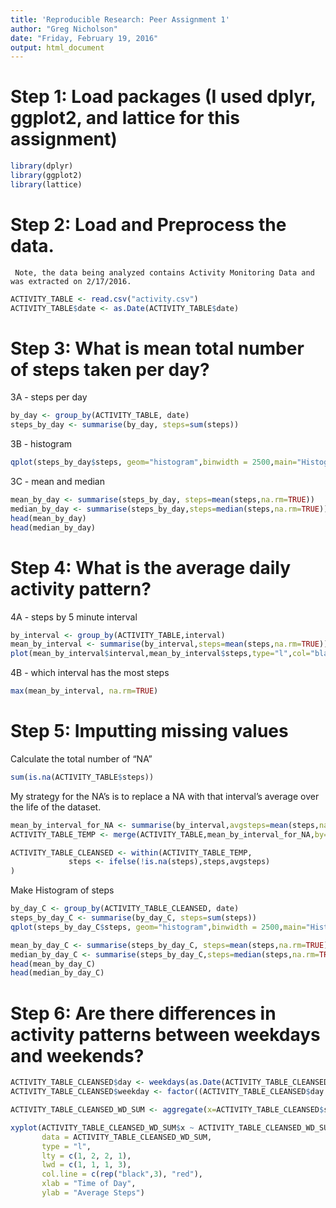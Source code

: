 ---
title: 'Reproducible Research: Peer Assignment 1'
author: "Greg Nicholson"
date: "Friday, February 19, 2016"
output: html_document
---

Step 1: Load packages (I used dplyr, ggplot2, and lattice for this assignment)
========================
```{r}
library(dplyr)
library(ggplot2)
library(lattice)
```

Step 2:  Load and Preprocess the data.
========================
     Note, the data being analyzed contains Activity Monitoring Data and was extracted on 2/17/2016. 


```{r}
ACTIVITY_TABLE <- read.csv("activity.csv")
ACTIVITY_TABLE$date <- as.Date(ACTIVITY_TABLE$date)
```

Step 3:  What is mean total number of steps taken per day?
========================

3A - steps per day
```{r}
by_day <- group_by(ACTIVITY_TABLE, date)
steps_by_day <- summarise(by_day, steps=sum(steps))
```
3B - histogram
```{r}
qplot(steps_by_day$steps, geom="histogram",binwidth = 2500,main="Histogram of Daily Step Count",xlab = "Daily Steps",fill=I("blue"),col=I("black")) 
```
3C - mean and median
```{r}
mean_by_day <- summarise(steps_by_day, steps=mean(steps,na.rm=TRUE))
median_by_day <- summarise(steps_by_day,steps=median(steps,na.rm=TRUE))
head(mean_by_day)
head(median_by_day)
```

Step 4:  What is the average daily activity pattern?
======================

4A - steps by 5 minute interval
```{r}
by_interval <- group_by(ACTIVITY_TABLE,interval)
mean_by_interval <- summarise(by_interval,steps=mean(steps,na.rm=TRUE))
plot(mean_by_interval$interval,mean_by_interval$steps,type="l",col="black",xlab="5 Minute Interval",ylab="Steps")
```
4B - which interval has the most steps
```{r}
max(mean_by_interval, na.rm=TRUE)
```

Step 5:  Imputting missing values
======================

Calculate the total number of "NA"

```{r}
sum(is.na(ACTIVITY_TABLE$steps))
```

My strategy for the NA's is to replace a NA with that interval's average over the life of the dataset.
```{r}
mean_by_interval_for_NA <- summarise(by_interval,avgsteps=mean(steps,na.rm=TRUE))
ACTIVITY_TABLE_TEMP <- merge(ACTIVITY_TABLE,mean_by_interval_for_NA,by="interval")

ACTIVITY_TABLE_CLEANSED <- within(ACTIVITY_TABLE_TEMP,
             steps <- ifelse(!is.na(steps),steps,avgsteps)
)
```

Make Histogram of steps

```{r}
by_day_C <- group_by(ACTIVITY_TABLE_CLEANSED, date)
steps_by_day_C <- summarise(by_day_C, steps=sum(steps))
qplot(steps_by_day_C$steps, geom="histogram",binwidth = 2500,main="Histogram of Daily Step Count - Cleansed Data",xlab = "Daily Steps",fill=I("blue"),col=I("black")) 

mean_by_day_C <- summarise(steps_by_day_C, steps=mean(steps,na.rm=TRUE))
median_by_day_C <- summarise(steps_by_day_C,steps=median(steps,na.rm=TRUE))
head(mean_by_day_C)
head(median_by_day_C)
```

Step 6:  Are there differences in activity patterns between weekdays and weekends?
===============================

```{r}
ACTIVITY_TABLE_CLEANSED$day <- weekdays(as.Date(ACTIVITY_TABLE_CLEANSED$date))
ACTIVITY_TABLE_CLEANSED$weekday <- factor((ACTIVITY_TABLE_CLEANSED$day %in% c('Monday', 'Tuesday', 'Wednesday', 'Thursday', 'Friday')),levels = c(FALSE,TRUE), labels = c('Weekend','Weekday'))

ACTIVITY_TABLE_CLEANSED_WD_SUM <- aggregate(x=ACTIVITY_TABLE_CLEANSED$steps, by=list(interval=ACTIVITY_TABLE_CLEANSED$interval,weekday=ACTIVITY_TABLE_CLEANSED$weekday), FUN = mean, na.rm = TRUE)

xyplot(ACTIVITY_TABLE_CLEANSED_WD_SUM$x ~ ACTIVITY_TABLE_CLEANSED_WD_SUM$interval | ACTIVITY_TABLE_CLEANSED_WD_SUM$weekday,
       data = ACTIVITY_TABLE_CLEANSED_WD_SUM,
       type = "l",
       lty = c(1, 2, 2, 1),
       lwd = c(1, 1, 1, 3),
       col.line = c(rep("black",3), "red"),
       xlab = "Time of Day",
       ylab = "Average Steps")
```
